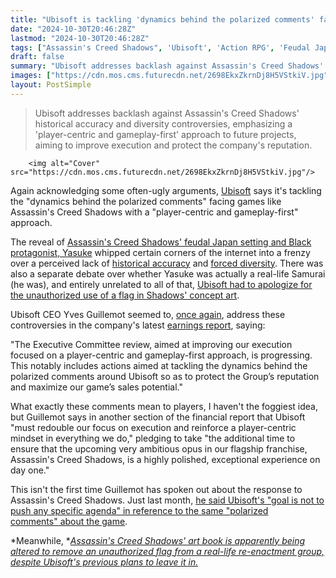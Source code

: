 ```yaml
---
title: "Ubisoft is tackling 'dynamics behind the polarized comments' facing games like Assassin's Creed Shadows with a 'player-centric and gameplay-first' approach"
date: "2024-10-30T20:46:28Z"
lastmod: "2024-10-30T20:46:28Z"
tags: ["Assassin's Creed Shadows", 'Ubisoft', 'Action RPG', 'Feudal Japan', 'Historical Accuracy', 'Diversity']
draft: false
summary: "Ubisoft addresses backlash against Assassin's Creed Shadows' historical accuracy and diversity controversies, emphasizing a 'player-centric and gameplay-first' approach to future projects, aiming to improve execution and protect the company's reputation."
images: ["https://cdn.mos.cms.futurecdn.net/2698EkxZkrnDj8H5VStkiV.jpg"]
layout: PostSimple
---
```

> Ubisoft addresses backlash against Assassin's Creed Shadows' historical accuracy and diversity controversies, emphasizing a 'player-centric and gameplay-first' approach to future projects, aiming to improve execution and protect the company's reputation.


        <img alt="Cover" src="https://cdn.mos.cms.futurecdn.net/2698EkxZkrnDj8H5VStkiV.jpg"/>
        
Again acknowledging some often-ugly arguments, [Ubisoft](https://www.gamesradar.com/tag/ubisoft/) says it's tackling the "dynamics behind the polarized comments" facing games like Assassin's Creed Shadows with a "player-centric and gameplay-first" approach.

The reveal of [Assassin's Creed Shadows' feudal Japan setting and Black protagonist, Yasuke](https://www.gamesradar.com/games/assassin-s-creed/who-is-assassins-creed-shadows-protagonist-yasuke-the-history-behind-the-first-black-samurai-explained/) whipped certain corners of the internet into a frenzy over a perceived lack of [historical accuracy](https://www.gamesradar.com/games/assassin-s-creed/following-historical-error-complaints-assassins-creed-shadows-director-promises-the-trailers-architectural-inaccuracies-will-be-ironed-out-for-the-rpgs-launch/) and [forced diversity](https://www.gamesradar.com/games/assassin-s-creed/after-the-vitriol-aimed-at-assassins-creed-shadows-yasuke-ubisofts-ceo-denounces-hateful-acts-toward-devs/). There was also a separate debate over whether Yasuke was actually a real-life Samurai (he was), and entirely unrelated to all of that, [Ubisoft had to apologize for the unauthorized use of a flag in Shadows' concept art](https://www.gamesradar.com/games/assassin-s-creed/ubisoft-apologizes-for-using-an-unauthorized-flag-design-in-assassins-creed-shadows-concept-art-wont-use-it-anymore-except-for-in-its-pricey-collectors-edition-art-book/).

Ubisoft CEO Yves Guillemot seemed to, [once again](https://www.gamesradar.com/games/assassin-s-creed/ubisoft-ceo-says-our-goal-is-not-to-push-any-specific-agenda-amid-polarized-comments-circling-assassins-creed-shadows/), address these controversies in the company's latest [earnings report](https://ubisoft.pxf.io/c/221109/864200/12050?subId1=grd-us-5098996982863829043&sharedId=grd-us&u=https%3A%2F%2Fstaticctf.ubisoft.com%2F8aefmxkxpxwl%2F5kn4pUVx6Vtb1Hir4vpqvq%2Ffe35b53a1514635b0257418d1409d9e1%2FUbisoft_FY25_H1_Earnings_PR_vFinal.pdf), saying:

"The Executive Committee review, aimed at improving our execution focused on a player-centric and gameplay-first approach, is progressing. This notably includes actions aimed at tackling the dynamics behind the polarized comments around Ubisoft so as to protect the Group’s reputation and maximize our game’s sales potential."

What exactly these comments mean to players, I haven't the foggiest idea, but Guillemot says in another section of the financial report that Ubisoft "must redouble our focus on execution and reinforce a player-centric mindset in everything we do," pledging to take "the additional time to ensure that the upcoming very ambitious opus in our flagship franchise, Assassin's Creed Shadows, is a highly polished, exceptional experience on day one."

This isn't the first time Guillemot has spoken out about the response to Assassin's Creed Shadows. Just last month, [he said Ubisoft's "goal is not to push any specific agenda" in reference to the same "polarized comments" about the game](https://www.gamesradar.com/games/assassin-s-creed/ubisoft-ceo-says-our-goal-is-not-to-push-any-specific-agenda-amid-polarized-comments-circling-assassins-creed-shadows/).

*Meanwhile, *[<em>Assassin's Creed Shadows' art book is apparently being altered to remove an unauthorized flag from a real-life re-enactment group, despite Ubisoft's previous plans to leave it in.</em>](https://www.gamesradar.com/games/assassin-s-creed/assassins-creed-shadows-art-book-is-apparently-being-altered-to-remove-an-unauthorized-flag-from-a-real-life-re-enactment-group-despite-ubisofts-previous-plans-to-leave-it-in/)
        